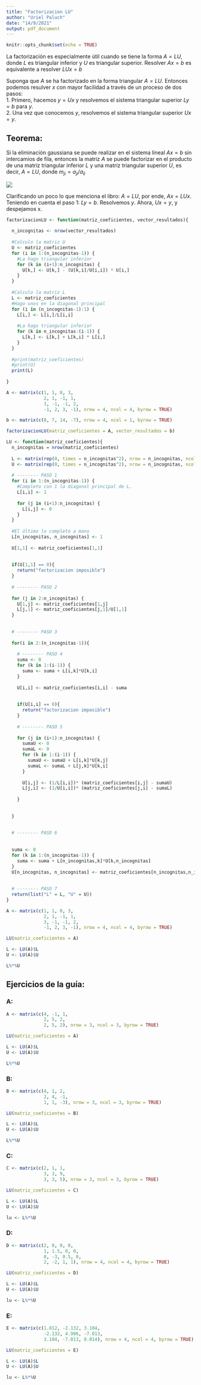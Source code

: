 ```yaml
---
title: "Factorizacion LU"
author: "Uriel Paluch"
date: "14/9/2021"
output: pdf_document
---
```


```r
knitr::opts_chunk$set(echo = TRUE)
```

La factorización es especialmente útil cuando se tiene la forma $A = LU$, donde $L$ es triangular inferior y $U$ es triangular superior. Resolver $Ax = b$ es equivalente a resolver $LUx = b$

Suponga que $A$ se ha factorizado en la forma triangular $A = LU$. Entonces podemos resulver $x$ con mayor facilidad a través de un proceso de dos pasos:\
1. Primero, hacemos $y = Ux$ y resolvemos el sistema triangular superior $Ly = b$ para $y$.\
2. Una vez que conocemos $y$, resolvemos el sistema triangular superior $Ux = y$.

## Teorema:

Si la eliminación gaussiana se puede realizar en el sistema lineal $Ax = b$ sin intercamios de fila, entonces la matriz $A$ se puede factorizar en el producto de una matriz triangular inferior $L$ y una matriz triangular superior $U$, es decir, $A = LU$, donde $m_{ji} = a_{ji} / a_{ii}$

![](img/LU.png)

Clarificando un poco lo que menciona el libro: $A = LU$, por ende, $Ax = LUx$. Teniendo en cuenta el paso 1: $Ly = b$. Resolvemos $y$. Ahora, $Ux = y$, y despejamos x.

```r

factorizacionLU <- function(matriz_coeficientes, vector_resultados){
  
  n_incognitas <- nrow(vector_resultados)
  
  #Calculo la matriz U
  U <- matriz_coeficientes
  for (i in 1:(n_incognitas-1)) {
    #La hago triangular inferior
    for (k in (i+1):n_incognitas) {
      U[k,] <- U[k,] - (U[k,i]/U[i,i]) * U[i,]
    }
  }
  
  #Calculo la matriz L
  L <- matriz_coeficientes
  #Hago unos en la diagonal principal
  for (i in (n_incognitas-1):1) {
    L[i,] <- L[i,]/L[i,i]
    
    #La hago triangular inferior
    for (k in n_incognitas:(i-1)) {
      L[k,] <- L[k,] + L[k,i] * L[i,]
    }
  }
  
  #print(matriz_coeficientes)
  #print(U)
  print(L)
  
}

A <- matrix(c(1, 1, 0, 3,
              2, 1, -1, 1,
              3, -1, -1, 2,
              -1, 2, 3, -1), nrow = 4, ncol = 4, byrow = TRUE)

b <- matrix(c(8, 7, 14, -7), nrow = 4, ncol = 1, byrow = TRUE)

factorizacionLU(matriz_coeficientes = A, vector_resultados = b)

```

```r

LU <- function(matriz_coeficientes){
  n_incognitas = nrow(matriz_coeficientes)
  
  L <- matrix(rep(0, times = n_incognitas^2), nrow = n_incognitas, ncol = n_incognitas, byrow = TRUE)
  U <- matrix(rep(0, times = n_incognitas^2), nrow = n_incognitas, ncol = n_incognitas, byrow = TRUE)
  
  # -------- PASO 1
  for (i in 1:(n_incognitas-1)) {
    #Completo con 1 la diagonal principal de L.
    L[i,i] <- 1
    
    for (j in (i+1):n_incognitas) {
      L[i,j] <- 0
    }
  }
  
  #El último lo completo a mano
  L[n_incognitas, n_incognitas] <- 1
  
  U[1,1] <- matriz_coeficientes[1,1]
  
  
  if(U[1,1] == 0){
    return("factorizacion imposible")
  }
  
  # -------- PASO 2
  
  for (j in 2:n_incognitas) {
    U[1,j] <- matriz_coeficientes[1,j]
    L[j,1] <- matriz_coeficientes[j,1]/U[1,1]
  }
  
  
  # -------- PASO 3
  
  for(i in 2:(n_incognitas-1)){
    
    # -------- PASO 4
    suma <- 0
    for (k in 1:(i-1)) {
      suma <- suma + L[i,k]*U[k,i]
    }
    
    U[i,i] <- matriz_coeficientes[i,i] - suma
    
    
    if(U[i,i] == 0){
      return("factorizacion imposible")
    }
    
    # -------- PASO 5
    
    for (j in (i+1):n_incognitas) {
      sumaU <- 0
      sumaL <- 0
      for (k in 1:(i-1)) {
        sumaU <- sumaU + L[i,k]*U[k,j]
        sumaL <- sumaL + L[j,k]*U[k,i]
      }
      
      U[i,j] <- (1/L[i,i])* (matriz_coeficientes[i,j] - sumaU)
      L[j,i] <- (1/U[i,i])* (matriz_coeficientes[j,i] - sumaL)
      
    }
    
    
  }
  
  
  # -------- PASO 6
  
  
  suma <- 0
  for (k in 1:(n_incognitas-1)) {
    suma <- suma + L[n_incognitas,k]*U[k,n_incognitas]
  }
  U[n_incognitas, n_incognitas] <- matriz_coeficientes[n_incognitas,n_incognitas] - suma
  
  
  # -------- PASO 7
  return(list("L" = L, "U" = U))
}

A <- matrix(c(1, 1, 0, 3,
              2, 1, -1, 1,
              3, -1, -1, 2,
              -1, 2, 3, -1), nrow = 4, ncol = 4, byrow = TRUE)

LU(matriz_coeficientes = A)

L <- LU(A)$L
U <- LU(A)$U

L%*%U


```


## Ejercicios de la guía:

### A:
```r
A <- matrix(c(4, -1, 1,
              2, 5, 2,
              2, 5, 2), nrow = 3, ncol = 3, byrow = TRUE)

LU(matriz_coeficientes = A)

L <- LU(A)$L
U <- LU(A)$U

L%*%U

```


### B:
```r
B <- matrix(c(4, 1, 2,
              2, 4, -1,
              1, 1, -3), nrow = 3, ncol = 3, byrow = TRUE)

LU(matriz_coeficientes = B)

L <- LU(A)$L
U <- LU(A)$U

L%*%U

```

### C:
```r
C <- matrix(c(2, 1, 1,
              3, 3, 9,
              3, 3, 5), nrow = 3, ncol = 3, byrow = TRUE)

LU(matriz_coeficientes = C)

L <- LU(A)$L
U <- LU(A)$U

lu <- L%*%U
```


### D:
```r
D <- matrix(c(2, 0, 0, 0,
              1, 1.5, 0, 0,
              0, -3, 0.5, 0,
              2, -2, 1, 1), nrow = 4, ncol = 4, byrow = TRUE)

LU(matriz_coeficientes = D)

L <- LU(A)$L
U <- LU(A)$U

lu <- L%*%U

```

### E:
```r

E <- matrix(c(1.012, -2.132, 3.104,
              -2.132, 4.906, -7.013,
              3.104, -7.013, 0.014), nrow = 4, ncol = 4, byrow = TRUE)

LU(matriz_coeficientes = E)

L <- LU(A)$L
U <- LU(A)$U

lu <- L%*%U
```